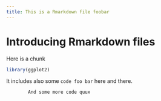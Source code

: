 ```yaml
---
title: This is a Rmarkdown file foobar
---
```


# Introducing Rmarkdown files

Here is a chunk

```r
library(ggplot2)
```

It includes also some `code foo bar` here and there.

```text
        And some more code quux
```
